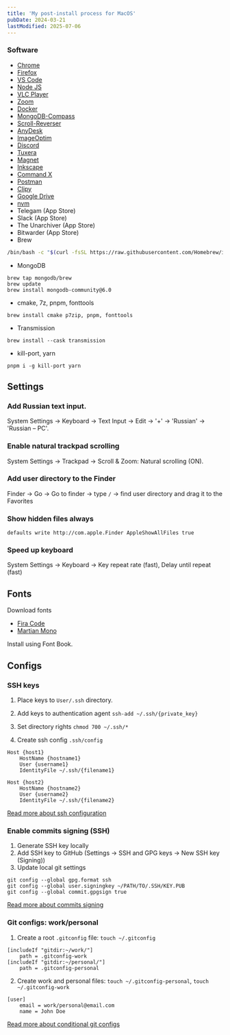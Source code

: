 ```yaml
---
title: 'My post-install process for MacOS'
pubDate: 2024-03-21
lastModified: 2025-07-06
---
```


### Software

- [Chrome](https://www.google.com/chrome/)
- [Firefox](https://www.mozilla.org/en-US/firefox/new/)
- [VS Code](https://code.visualstudio.com/)
- [Node JS](https://nodejs.org/en/download/)
- [VLC Player](https://www.videolan.org/vlc/index.ru.html)
- [Zoom](https://zoom.us/download#client_4meeting)
- [Docker](https://docs.docker.com/desktop/install/mac-install/)
- [MongoDB-Compass](https://www.mongodb.com/try/download/compass)
- [Scroll-Reverser](https://github.com/pilotmoon/Scroll-Reverser)
- [AnyDesk](https://anydesk.com/)
- [ImageOptim](https://imageoptim.com/mac)
- [Discord](https://discord.com/)
- [Tuxera](https://ntfsformac.tuxera.com/)
- [Magnet](https://magnet.crowdcafe.com/)
- [Inkscape](https://inkscape.org/)
- [Command X](https://sindresorhus.com/command-x)
- [Postman](https://www.postman.com/downloads/)
- [Clipy](https://clipy-app.com/)
- [Google Drive](https://www.google.com/drive/download/)
- [nvm](https://github.com/nvm-sh/nvm)
- Telegam (App Store)
- Slack (App Store)
- The Unarchiver (App Store)
- Bitwarder (App Store)
- Brew

```bash
/bin/bash -c "$(curl -fsSL https://raw.githubusercontent.com/Homebrew/install/HEAD/install.sh)"
```

- MongoDB

```
brew tap mongodb/brew
brew update
brew install mongodb-community@6.0
```

- cmake, 7z, pnpm, fonttools

```
brew install cmake p7zip, pnpm, fonttools
```

- Transmission

```
brew install --cask transmission
```

- kill-port, yarn

```
pnpm i -g kill-port yarn
```

## Settings

### Add Russian text input.

System Settings -> Keyboard -> Text Input -> Edit -> '+' -> 'Russian' -> 'Russian – PC'.

### Enable natural trackpad scrolling

System Settings -> Trackpad -> Scroll & Zoom: Natural scrolling (ON).

### Add user directory to the Finder

Finder -> Go -> Go to finder -> type `/` -> find user directory and drag it to the Favorites

### Show hidden files always

```
defaults write http://com.apple.Finder AppleShowAllFiles true
```

### Speed up keyboard

System Settings -> Keyboard -> Key repeat rate (fast), Delay until repeat (fast)

## Fonts

Download fonts

- [Fira Code](https://github.com/tonsky/FiraCode)
- [Martian Mono](https://github.com/evilmartians/mono)

Install using Font Book.

## Configs

### SSH keys

1. Place keys to `User/.ssh` directory.

2. Add keys to authentication agent `ssh-add ~/.ssh/{private_key}`

3. Set directory rights `chmod 700 ~/.ssh/*`

4. Create ssh config `.ssh/config`

```
Host {host1}
    HostName {hostname1}
    User {username1}
    IdentityFile ~/.ssh/{filename1}

Host {host2}
    HostName {hostname2}
    User {username2}
    IdentityFile ~/.ssh/{filename2}
```

[Read more about ssh configuration](https://www.digitalocean.com/community/tutorials/how-to-configure-custom-connection-options-for-your-ssh-client)

### Enable commits signing (SSH)

1. Generate SSH key locally
2. Add SSH key to GitHub (Settings -> SSH and GPG keys -> New SSH key (Signing))
3. Update local git settings

```
git config --global gpg.format ssh
git config --global user.signingkey ~/PATH/TO/.SSH/KEY.PUB
git config --global commit.gpgsign true
```

[Read more about commits signing](https://docs.github.com/en/authentication/managing-commit-signature-verification/about-commit-signature-verification)

### Git configs: work/personal

1. Create a root `.gitconfig` file: `touch ~/.gitconfig`

```
[includeIf "gitdir:~/work/"]
    path = .gitconfig-work
[includeIf "gitdir:~/personal/"]
    path = .gitconfig-personal
```

2. Create work and personal files: `touch ~/.gitconfig-personal`, `touch ~/.gitconfig-work`

```
[user]
    email = work/personal@email.com
    name = John Doe
```

[Read more about conditional git configs](https://git-scm.com/docs/git-config#_includes)
